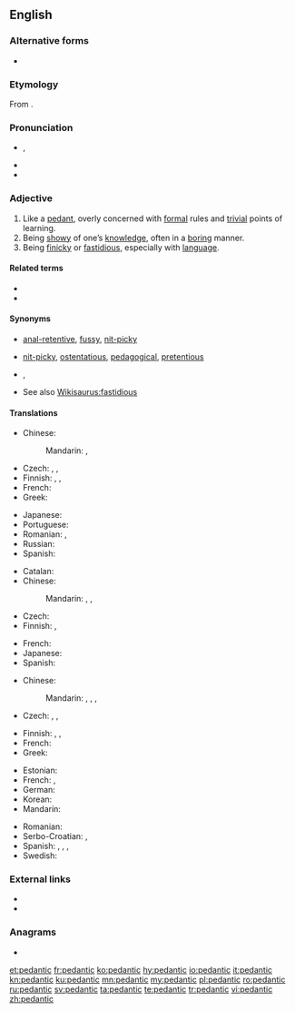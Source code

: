 ==English==
{{was wotd|2006|March|31}}

===Alternative forms===
* {{l|en|pedantick}} {{qualifier|obsolete}}

===Etymology===
From {{suffix|pedant|ic|lang=en}}.

===Pronunciation===
* {{enPR|pa-dăn'tĭk}}, {{IPA|/pəˈdæn.tɪk/|lang=en}}
* {{audio|en-us-pedantic.ogg|Audio (US)|lang=en}}
* {{rhymes|æntɪk|lang=en}}

===Adjective===
{{en-adj}}

# Like a [[pedant]], overly concerned with [[formal]] rules and [[trivial]] points of learning.
# Being [[showy]] of one’s [[knowledge]], often in a [[boring]] manner.
# Being [[finicky]] or [[fastidious]], especially with [[language]].

====Related terms====
* {{l|en|pedant}}
* {{l|en|pedantry}}

====Synonyms====
* {{sense|like a pedant}} {{qualifier|informal, derogatory}} [[anal-retentive]], [[fussy]], [[nit-picky]]
* {{sense|knowledge-peacock}} {{qualifier|sometimes applicable}} [[nit-picky]], [[ostentatious]], [[pedagogical]], [[pretentious]]
* {{sense|linguistically affected}} {{l|en|fussy}}, {{l|en|nit-picky}}
* See also [[Wikisaurus:fastidious]]

====Translations====
{{trans-top|like a pedant}}
* Chinese:
*: Mandarin: {{t+|cmn|教條|sc=Hani}}, {{t+|cmn|教条|tr=jiàotiáo|sc=Hani}}
* Czech: {{t+|cs|pedantský|f}}, {{t|cs|pedantický|m}}, {{t|cs|puntíčkářský|m}}
* Finnish: {{t|fi|pedanttinen}}, {{t+|fi|pikkumainen}}, {{t+|fi|pikkutarkka}}
* French: {{t+|fr|méticuleux}}
* Greek: {{t+|el|σχολαστικός}}
{{trans-mid}}
* Japanese: {{t+|ja|杓子定規|tr=しゃくしじょうぎ, shakushi jyogi|sc=Jpan}}
* Portuguese: {{t+|pt|pedante}}
* Romanian: {{t+|ro|meticulos}}, {{t+|ro|pedant}}
* Russian: {{t+|ru|педанти́чный|sc=Cyrl}}
* Spanish: {{t|es|pedante; pretencioso}}
{{trans-bottom}}

{{trans-top|being showy of one's knowledge}}
* Catalan: {{t|ca|pedant}}
* Chinese:
*: Mandarin: {{t+|cmn|掉書袋|sc=Hani}}, {{t+|cmn|掉书袋|tr=diàoshūdài|sc=Hani}}, {{t+|cmn|舞文弄墨|tr=wǔwénnòngmò|sc=Hani}}
* Czech: {{t|cs|mentorský|m}}
* Finnish: {{t|fi|pedanttinen}}, {{t|fi|rikkiviisas}}
{{trans-mid}}
* French: {{t+|fr|pédant}}
* Japanese: {{t|ja|学者ぶった|tr=がくしゃぶった, gakusha butta|sc=Jpan}}
* Spanish: {{t+|es|pedante}}
{{trans-bottom}}

{{trans-top|being finicky with language}}
* Chinese:
*: Mandarin: {{t+|cmn|摳字眼|sc=Hani}}, {{t+|cmn|抠字眼|tr=kōuzìyǎn|sc=Hani}}, {{t+|cmn|鑽牛角尖|sc=Hani}}, {{t+|cmn|钻牛角尖|tr=zuānniújiǎojiān|sc=Hani}}
* Czech: {{t+|cs|pedantský|f}}, {{t|cs|pedantický|m}}, {{t+|cs|slovíčkářský|m}}
{{trans-mid}}
* Finnish: {{t|fi|pedanttinen}}, {{t|fi|sanatarkka}}, {{t+|fi|kirjaimellinen}}
* French: {{t+|fr|pointilleux}}
* Greek: {{t+|el|σχολαστικός}}
{{trans-bottom}}

{{checktrans-top}}
* Estonian: {{t-check|et|pedantne}}
* French: {{t-check|fr|pédant|m}}, {{t-check|fr|pédante|f}}
* German: {{t-check|de|pedantisch}}
* Korean: {{t-check|ko|현학적인}}
* Mandarin: {{t-check|cmn|賣弄學問的;炫學者}}
{{trans-mid}}
* Romanian: {{t-check|ro|pedant}}
* Serbo-Croatian: {{t-check|sh|pèdantan}}, {{t-check|sh|пѐдантан|sc=Cyrl}}
* Spanish: {{t-check|es|cursi}}, {{t-check|es|maniático}}, {{t-check|es|pedante}}, {{t-check|es|puntilloso}}
* Swedish: {{t-check|sv|pedantisk}}
{{trans-bottom}}

===External links===
* {{R:Century 1911}}
* {{R:OneLook}}

===Anagrams===
* {{l|en|pentadic}}

[[et:pedantic]]
[[fr:pedantic]]
[[ko:pedantic]]
[[hy:pedantic]]
[[io:pedantic]]
[[it:pedantic]]
[[kn:pedantic]]
[[ku:pedantic]]
[[mn:pedantic]]
[[my:pedantic]]
[[pl:pedantic]]
[[ro:pedantic]]
[[ru:pedantic]]
[[sv:pedantic]]
[[ta:pedantic]]
[[te:pedantic]]
[[tr:pedantic]]
[[vi:pedantic]]
[[zh:pedantic]]